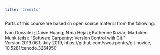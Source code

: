 ```yaml
---
title: 'Credits'
---
```


Parts of this course are based on open source material from the following:


Ivan Gonzalez; Daisie Huang;  Nima Hejazi;  Katherine Koziar; 
Madicken Munk (eds): "Software Carpentry: Version Control with Git."  
Version 2019.06.1, July 2019,
https://github.com/swcarpentry/git-novice, 10.5281/zenodo.3264950

